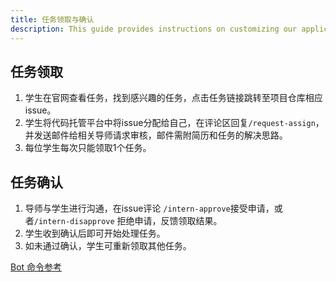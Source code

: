 ```yaml
---
title: 任务领取与确认
description: This guide provides instructions on customizing our application.
---
```


## 任务领取
1. 学生在官网查看任务，找到感兴趣的任务，点击任务链接跳转至项目仓库相应issue。
2. 学生将代码托管平台中将issue分配给自己，在评论区回复`/request-assign`，并发送邮件给相关导师请求审核，邮件需附简历和任务的解决思路。
3. 每位学生每次只能领取1个任务。

## 任务确认
1. 导师与学生进行沟通，在issue评论 `/intern-approve`接受申请，或者`/intern-disapprove` 拒绝申请，反馈领取结果。
2. 学生收到确认后即可开始处理任务。
3. 如未通过确认，学生可重新领取其他任务。

[Bot 命令参考](/docs/project-inclusion/bot/usage)